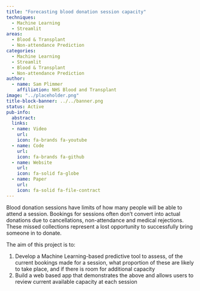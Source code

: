 ```yaml
---
title: "Forecasting blood donation session capacity"
techniques:
  - Machine Learning
  - Streamlit
areas:
  - Blood & Transplant
  - Non-attendance Prediction
categories:
  - Machine Learning
  - Streamlit
  - Blood & Transplant
  - Non-attendance Prediction
author:
  - name: Sam Plimmer
    affiliation: NHS Blood and Transplant
image: "../placeholder.png"
title-block-banner: ../../banner.png
status: Active
pub-info:
  abstract:
  links:
  - name: Video
    url:
    icon: fa-brands fa-youtube
  - name: Code
    url:
    icon: fa-brands fa-github
  - name: Website
    url:
    icon: fa-solid fa-globe
  - name: Paper
    url:
    icon: fa-solid fa-file-contract
---
```


Blood donation sessions have limits of how many people will be able to attend a session.  Bookings for sessions often don’t convert into actual donations due to cancellations, non-attendance and medical rejections.  These missed collections represent a lost opportunity to successfully bring someone in to donate.

The aim of this project is to:

1.	Develop a Machine Learning-based predictive tool to assess, of the current bookings made for a session, what proportion of these are likely to take place, and if there is room for additional capacity
2.	Build a web based app that demonstrates the above and allows users to review current available capacity at each session
